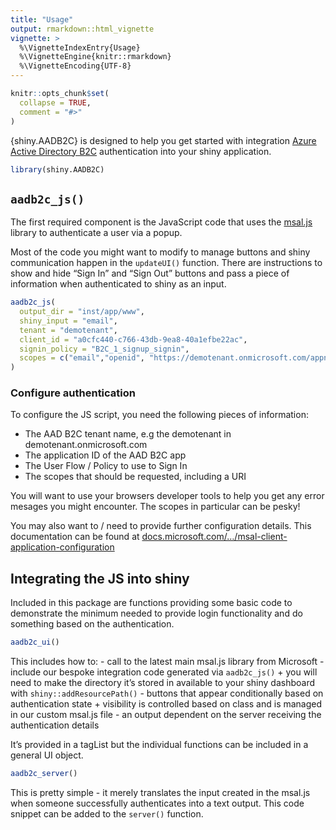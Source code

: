 ```yaml
---
title: "Usage"
output: rmarkdown::html_vignette
vignette: >
  %\VignetteIndexEntry{Usage}
  %\VignetteEngine{knitr::rmarkdown}
  %\VignetteEncoding{UTF-8}
---
```


```r
knitr::opts_chunk$set(
  collapse = TRUE,
  comment = "#>"
)
```

{shiny.AADB2C} is designed to help you get started with integration [Azure Active Directory B2C]() authentication into your shiny application.

```r
library(shiny.AADB2C)
```

## `aadb2c_js()`
The first required component is the JavaScript code that uses the [msal.js](https://github.com/AzureAD/microsoft-authentication-library-for-js) library to authenticate a user via a popup. 

Most of the code you might want to modify to manage buttons and shiny communication happen in the `updateUI()` function. There are instructions to show and hide "Sign In" and "Sign Out" buttons and pass a piece of information when authenticated to shiny as an input. 

```r
aadb2c_js(
  output_dir = "inst/app/www",
  shiny_input = "email",
  tenant = "demotenant",
  client_id = "a0cfc440-c766-43db-9ea8-40a1efbe22ac",
  signin_policy = "B2C_1_signup_signin",
  scopes = c("email","openid", "https://demotenant.onmicrosoft.com/appname/read"
)
```

### Configure authentication
To configure the JS script, you need the following pieces of information:

- The AAD B2C tenant name, e.g the demotenant in demotenant.onmicrosoft.com
- The application ID of the AAD B2C app
- The User Flow / Policy to use to Sign In
- The scopes that should be requested, including a URI

You will want to use your browsers developer tools to help you get any error mesages you might encounter. The scopes in particular can be pesky!

You may also want to / need to provide further configuration details. This documentation can be found at [docs.microsoft.com/.../msal-client-application-configuration](https://docs.microsoft.com/en-us/azure/active-directory/develop/msal-client-application-configuration)

## Integrating the JS into shiny
Included in this package are functions providing some basic code to demonstrate the minimum needed to provide login functionality and do something based on the authentication.

```r
aadb2c_ui()
```

This includes how to:
- call to the latest main msal.js library from Microsoft
- include our bespoke integration code generated via `aadb2c_js()`
  + you will need to make the directory it's stored in available to your shiny dashboard with `shiny::addResourcePath()`
- buttons that appear conditionally based on authentication state
  + visibility is controlled based on class and is managed in our custom msal.js file
- an output dependent on the server receiving the authentication details

It's provided in a tagList but the individual functions can be included in a general UI object.

```r
aadb2c_server()
```

This is pretty simple - it merely translates the input created in the msal.js when someone successfully authenticates into a text output. This code snippet can be added to the `server()` function.


